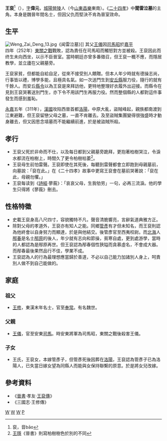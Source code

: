 {{Infobox Biography
| subject_name   = 王裒 
| image_name     = 闻雷泣墓.JPG|frame|right
| image_size     = 250px
| image_caption  = [[二十四孝|二十四孝]]之闻雷泣墓讲的就是王裒的故事。
| date_of_birth  = ？
| place_of_birth = [[曹魏|曹魏]][[城陽|城陽]]
| date_of_death  = 311年
| place_of_death = [[西晉|西晉]][[城陽|城陽]]
| occupation     = [[魏|魏]][[晉|晉]]名士，《[[二十四孝|二十四孝]]》中聞雷泣墓的主角
}}

'''王裒'''<ref>裒，音bāo</ref>（{{bd|3世紀||311年|catIdx=W}}），[[表字|字]]'''偉元'''，[[城陽|城陽]][[營陵|營陵]]人（今[[山東|山東]][[昌樂|昌樂]]東南）。《[[二十四孝|二十四孝]]》中'''聞雷泣墓'''的主角。本身是魏晉年間名士，但因父仇而堅決不肯為晉室效命。

== 生平 ==
[[File:Weng_Zai_Deng_13.jpg|thumb]]《闻雷泣墓》]]
其父[[王仪_(三国)|王儀]]因[[司馬昭|司馬昭]]於[[嘉平_(曹魏)|嘉平]]四年（252年）[[東關之戰|東關之戰]]戰敗，認為責任在司馬昭而觸怒對方並被殺。王裒因此而终生未向西坐，以示不臣晉室。當時朝廷亦曾多番徵召，但王裒一概不應，而隱居教學，並立廬在父親墓旁。

王裒家貧，但都能自給自足，從來不接受別人饋贈。但本人年少時就有德操志尚，行事皆以禮，博學多能，且極具名氣。如一次送門生到[[安丘縣|安丘縣]]服力役，隨行的就有千餘人。而安丘[[縣令|縣令]]以為王裒是來拜訪他，更特地整理好衣履外出迎接。而縣令在見到王裒哭著送別門生，亦下令不用該門生再服力役。然而整個縣的人都對這件事發生而感到羞恥。

[[永嘉_(西晋)|永嘉]]五年（311年），[[前趙|漢國]]攻陷西晉首都[[洛陽|洛陽]]，中原大亂，盜賊峰起，親族都南渡到江東避難，但王裒留戀父母之墓，一直不肯離去。及至盜賊集團變得很強盛時才動身離去，但又因思念墳墓而不能繼續前進，於是被盜賊所殺。

== 孝行 ==
*王裒父死於非命而不仕，以及每日都到父親墓旁跪拜，更抱著柏樹哭泣，令淚水都流在柏樹上，時間久了更令柏樹枯萎<ref>[[王隱|王隱]]《晉書》則寫柏樹樹色於別的不同</ref>。
*王裒母生前怕雷聲。王裒即使在其死後，每聽到雷聲都會立即跑到母親墓前，向墓說：「裒在此。」在《二十四孝》故事中更寫王裒會在墓前哭著說：「裒在此，母親勿懼。」
*王裒每读到《[[詩經|詩經]]·蓼莪》：「哀哀父母，生我劬劳」一句，必再三流淚。他的學生只得將《蓼莪》刪去。

== 性格特徵 ==
*史載王裒身高八尺四寸，容貌獨特不凡，聲音清脆響亮，言辭氣道典雅方正。
*除對父母的孝道外，王裒亦有知人之能。同鄉[[管彥|管彥]]有才但未知名，而王裒則認為他終會以自身努力而顯達，於是與他結交。後管彥官至西夷校尉。而[[北海郡|北海]]人[[邴春|邴春]]是名士[[邴原|邴原]]的後人，年少就有志向和節操，貧寒自處，更到處游學，當時的人都認為是邴原再世。但王裒認為邴春個性狹隘而貪慕虛名，不會成大器。而邴春最後果然品行不佳，學業不成。
*王裒認為人的行為最理想應當歸於善道，不必以自己能力加諸別人身上，呵責別人做不到自己能做的。

== 家庭 ==
=== 祖父 ===
*[[王修|王修]]，東漢末年名士，官至[[奉常|奉常]]。有名魏世。

=== 父親 ===
*[[王儀|王儀]]，官至安東[[司馬|司馬]]。時安東將軍為司馬昭，東關之戰後殺害王儀。

=== 子女 ===
*王氏，王裒女，本嫁管彥子，但管彥死後因葬在[[洛陽|洛陽]]，王裒認為管彥子已為洛陽人，已失當日嫁女望為同縣人而能與女保持聯繫的原意。於是將女兒改嫁。

== 參考資料 ==
*《[[晉書|晉書]]·孝友·[[s:晉書/卷088|王裒傳]]》
*《三國志·王修傳》
{{reflist}}
{{二十四孝}}

[[Category:二十四孝|W]]
[[Category:曹魏人|W]]
[[Category:晉朝人|W]]
[[Category:王姓|P]]